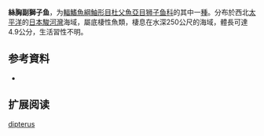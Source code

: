 {{Speciesbox
| name = 絲胸副獅子魚
| status = NE
| status_system = 
| image = 
| genus = Paraliparis
| species = dipterus
| authority = [[Kido|Kido]],  1988
| synonyms = 
}}

'''絲胸副獅子鱼'''，为[[輻鰭魚綱|輻鰭魚綱]][[鮋形目|鮋形目]][[杜父魚亞目|杜父魚亞目]][[狮子鱼科|狮子鱼科]]的其中一[[種|種]]。分布於西北[[太平洋|太平洋]]的[[日本|日本]][[駿河灣|駿河灣]]海域，屬底棲性魚類，棲息在水深250公尺的海域，體長可達4.9公分，生活習性不明。

== 参考資料 ==
*{{FishBase_species|genus=Paraliparis|species=dipterus|year=2011|month=12}}

== 扩展阅读 ==
{{refbegin}}
{{wikispecies-inline|Paraliparis dipterus|絲胸副獅子魚}}
{{refend}}
{{Taxonbar|from=Q2166264}}

[[Category:副獅子魚属|dipterus]]


{{鮋形目小作品}}
